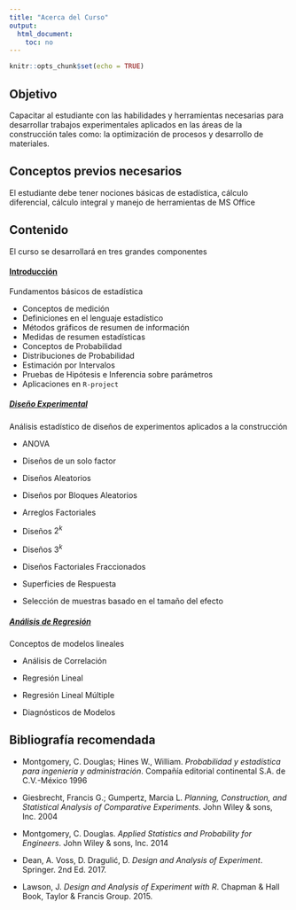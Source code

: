 ```yaml
---
title: "Acerca del Curso"
output:
  html_document:
    toc: no
---
```


```r
knitr::opts_chunk$set(echo = TRUE)
```

## Objetivo

Capacitar al estudiante con las habilidades y herramientas necesarias para desarrollar trabajos experimentales aplicados en las áreas de la construcción tales como: la optimización de procesos y desarrollo de materiales. 

## Conceptos previos necesarios

El estudiante debe tener nociones básicas de estadística, cálculo diferencial, cálculo integral y manejo de herramientas de MS Office

## Contenido

El curso se desarrollará en tres grandes componentes

<div class="panel-group">
 <div class="panel panel-default">
  <div class="panel-heading">
   <h4 class="panel-title">
    <a data-toggle="collapse" href="#c1">Introducción</a>
   </h4>
  </div>
  <div id="c1" class="panel-collapse collapse">
   <div class="panel-body">
Fundamentos básicos de estadística

- Conceptos de medición
- Definiciones en el lenguaje estadístico
- Métodos gráficos de resumen de información
- Medidas de resumen estadísticas
- Conceptos de Probabilidad
- Distribuciones de Probabilidad
- Estimación por Intervalos
- Pruebas de Hipótesis e Inferencia sobre parámetros
- Aplicaciones en `R-project`
   </div>
   </div>
  </div>
</div>

<div class="panel-group">
 <div class="panel panel-default">
  <div class="panel-heading">
   <h5 class="panel-title">
    <a data-toggle="collapse" href="#c2">Diseño Experimental</a>
   </h5>
  </div>
  <div id="c2" class="panel-collapse collapse">
   <div class="panel-body">
Análisis estadístico de diseños de experimentos aplicados a la construcción

- ANOVA
- Diseños de un solo factor
- Diseños Aleatorios
- Diseños por Bloques Aleatorios
- Arreglos Factoriales
- Diseños $2^k$
- Diseños $3^k$
- Diseños Factoriales Fraccionados
- Superficies de Respuesta
- Selección de muestras basado en el tamaño del efecto

   </div>
   </div>
  </div>
</div>

<div class="panel-group">
 <div class="panel panel-default">
  <div class="panel-heading">
   <h5 class="panel-title">
    <a data-toggle="collapse" href="#c3">Análisis de Regresión</a>
   </h5>
  </div>
  <div id="c3" class="panel-collapse collapse">
   <div class="panel-body">
Conceptos de modelos lineales

- Análisis de Correlación
- Regresión Lineal
- Regresión Lineal Múltiple
- Diagnósticos de Modelos

   </div>
   </div>
  </div>
</div>

## Bibliografía recomendada

- Montgomery, C. Douglas; Hines W., William. *Probabilidad y estadística para ingeniería y administración*.	Compañía editorial continental S.A. de C.V.-México	1996

- Giesbrecht, Francis G.; Gumpertz, Marcia L.	*Planning, Construction, and Statistical Analysis of Comparative Experiments*.	John Wiley & sons, Inc.	2004

- Montgomery, C. Douglas. *Applied Statistics and Probability for Engineers*. John Wiley & sons, Inc.	2014

- Dean, A. Voss, D. Draguli&#263;, D. *Design and Analysis of Experiment*. Springer. 2nd Ed. 2017.

- Lawson, J. *Design and Analysis of Experiment with R*. Chapman & Hall Book, Taylor & Francis Group. 2015.
